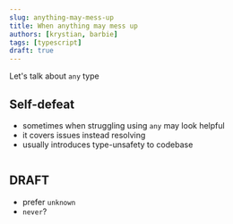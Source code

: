 ```yaml
---
slug: anything-may-mess-up
title: When anything may mess up
authors: [krystian, barbie]
tags: [typescript]
draft: true
---
```


Let's talk about `any` type

<!--truncate-->

## Self-defeat

- sometimes when struggling using `any` may look helpful
- it covers issues instead resolving
- usually introduces type-unsafety to codebase

```ts showLineNumbers

```

## DRAFT
- prefer `unknown`
- `never`?
